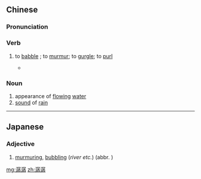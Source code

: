 ==Chinese==
{{zh-forms}}

===Pronunciation===
{{zh-pron
|m=chánchán
|c=saan4 saan4
|cat=v,n
}}

===Verb===
{{zh-verb}}

# {{lb|zh|onomatopoeia}} to [[babble]] {{gloss|of flowing water}}; to [[murmur]]; to [[gurgle]]; to [[purl]]
#* {{zh-x|簾 外 雨 潺潺，<br>^春.意.闌.珊，<br>^羅衾 不 耐 五 更{gēng} 寒，<br>^夢 裡 不 知 身 是 客，<br>^一晌 貪歡。|Outside the curtain rain '''babbles''',<br>Spring is wearing off,<br>Silk bedding cannot fend off the fifth-watch chill,<br>Lost in dreamland I know not myself as a guest,<br>Indulging in pleasure for the moment.|ref=10th century, [[Southern Tang]] emperor [[w:Li Yu (Southern Tang)|Li Yu]], {{lang|zh|《[[浪]][[淘]][[沙]]﹒[[簾]][[外]][[雨]]潺潺》}} (''Waves Washing the Sand / Outside the curtain, the rain is babbling'')}}

===Noun===
{{zh-adj}}

# appearance of [[flowing]] [[water]]
# [[sound]] of [[rain]]

----

==Japanese==
{{ja-kanjitab}}

===Adjective===
{{ja-adj|infl=tari|せんせん}}

# [[murmuring]], [[bubbling]] (''river etc.'') (abbr. {{l/ja|潺々}})

[[mg:潺潺]]
[[zh:潺潺]]